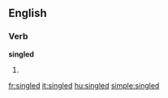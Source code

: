 
==English==

===Verb===
'''singled'''

# {{past of|[[single]]}}

[[fr:singled]]
[[it:singled]]
[[hu:singled]]
[[simple:singled]]